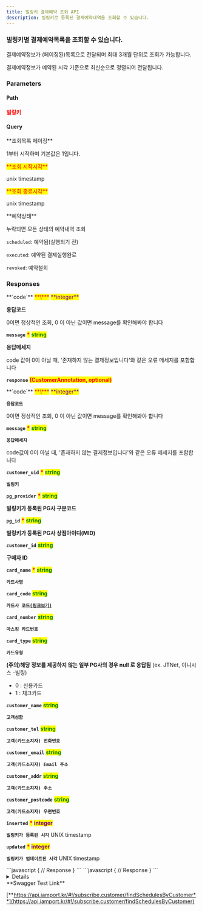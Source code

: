 ```yaml
---
title: 빌링키 결제예약 조회 API
description: 빌링키로 등록된 결졔예약내역을 조회할 수 있습니다.
---
```



### 빌링키별 결제예약목록을 조회할 수 있습니다.

<Swagger method="get" path="/subscribe/customers/{customer_uid}/schedules" baseUrl="https://api.iamport.kr" summary="빌링키 결제예약 조회">
<SwaggerDescription>
결제예약정보가 (페이징된)목록으로 전달되며 최대 3개월 단위로 조회가 가능합니다.

결제예약정보가 예약된 시각 기준으로 최신순으로 정렬되어 전달됩니다.

</SwaggerDescription>

### Parameters

#### Path

<SwaggerParameter name="customer_uid" type="String" required="true">
<mark style="color:red;">

**빌링키**

</mark>

</SwaggerParameter>

#### Query

<SwaggerParameter name="page" type="integer">
**조회목록 페이징**

1부터 시작하며 기본값은 1입니다.

</SwaggerParameter>
<SwaggerParameter name="from" type="integer" required="true">
<mark style="color:red;">**조회 시작시각**</mark>

unix timestamp

</SwaggerParameter>
<SwaggerParameter name="to" type="integer" required="true">
<mark style="color:red;">**조회 종료시각**</mark>

unix timestamp

</SwaggerParameter>
<SwaggerParameter name="schedule-status	" type="String">
**예약상태**

누락되면 모든 상태의 예약내역 조회

`scheduled`: 예약됨(실행되기 전)

`executed`: 예약된 결제실행완료

`revoked`: 예약철회

</SwaggerParameter>

### Responses

<SwaggerResponse status="200: OK" description="성공">
<Tabs>
<Tab title="CustomerResponse">
**`code`** <mark style="color:red;">**\***</mark> <mark style="color:purple;">**integer**</mark>

**응답코드**

0이면 정상적인 조회, 0 이 아닌 값이면 message를 확인해봐야 합니다

**`message`** <mark style="color:red;">**\***</mark> <mark style="color:green;">**string**</mark>

**응답메세지**

code 값이 0이 아닐 때, '존재하지 않는 결제정보입니다'와 같은 오류 메세지를 포함합니다

**`response`** <mark style="color:red;">**(CustomerAnnotation, optional)**</mark>

</Tab>
</Tabs>

<Tabs>
<Tab title="CustomerAnnotation">
**`code`** <mark style="color:red;">**\***</mark> <mark style="color:purple;">**integer**</mark>

**`응답코드`**

0이면 정상적인 조회, 0 이 아닌 값이면 message를 확인해봐야 합니다

**`message`** <mark style="color:red;">**\***</mark> <mark style="color:green;">**string**</mark>

**`응답메세지`**

code값이 0이 아닐 때, '존재하지 않는 결제정보입니다'와 같은 오류 메세지를 포함합니다

**`customer_uid`** <mark style="color:red;">**\***</mark> <mark style="color:green;">**string**</mark>

**`빌링키`**

**`pg_provider`** <mark style="color:red;">**\***</mark> <mark style="color:green;">**string**</mark>

**빌링키가 등록된 PG사 구분코드**

**`pg_id`** <mark style="color:red;">**\***</mark> <mark style="color:green;">**string**</mark>

**빌링키가 등록된 PG사 상점아이디(MID)**

**`customer_id`** <mark style="color:green;">**string**</mark>

**구매자 ID**

**`card_name`** <mark style="color:red;">**\***</mark> <mark style="color:green;">**string**</mark>

**`카드사명`**

**`card_code`** <mark style="color:green;">**string**</mark>

**`카드사 코드`**[**`(링크보기)`**](https://chaifinance.notion.site/53589280bbc94fab938d93257d452216?v=eb405baf52134b3f90d438e3bf763630)

**`card_number`** <mark style="color:green;">**string**</mark>

**`마스킹 카드번호`**

**`card_type`** <mark style="color:green;">**string**</mark>

**`카드유형`**

**(주의)해당 정보를 제공하지 않는 일부 PG사의 경우 null 로 응답됨**
(ex. JTNet, 이니시스 -빌링)

- 0 : 신용카드
- 1 : 체크카드

**`customer_name`** <mark style="color:green;">**string**</mark>

**`고객성함`**

**`customer_tel`** <mark style="color:green;">**string**</mark>

**`고객(카드소지자) 전화번호`**

**`customer_email`** <mark style="color:green;">**string**</mark>

**`고객(카드소지자) Email 주소`**

**`customer_addr`** <mark style="color:green;">**string**</mark>

**`고객(카드소지자) 주소`**

**`customer_postcode`** <mark style="color:green;">**string**</mark>

**`고객(카드소지자) 우편번호`**

**`inserted`** <mark style="color:red;">**\***</mark> <mark style="color:purple;">**integer**</mark>

**`빌링키가 등록된 시각`** UNIX timestamp

**`updated`** <mark style="color:red;">**\***</mark> <mark style="color:purple;">**integer**</mark>

**`빌링키가 업데이트된 시각`** UNIX timestamp

</Tab>
</Tabs>

</SwaggerResponse>

<SwaggerResponse status="400: Bad Request" description="검색 파라미터가 유효하지 않은 경우">
```javascript
{
    // Response
}
```

</SwaggerResponse>

<SwaggerResponse status="401: Unauthorized" description="인증 Token이 전달되지 않았거나 유효하지 않은 경우">
```javascript
{
    // Response
}
```

</SwaggerResponse>

</Swagger>

<Details>
<p slot="summary">Response Model Schema</p>

```json
{
  "code": 0,
  "message": "string",
  "response": [
    {
      "customer_uid": "string",
      "merchant_uid": "string",
      "imp_uid": "string",
      "schedule_at": "0",
      "executed_at": "0",
      "revoked_at": "0",
      "amount": 0,
      "name": "string",
      "buyer_name": "string",
      "buyer_email": "string",
      "buyer_tel": "string",
      "buyer_addr": "string",
      "buyer_postcode": "string",
      "custom_data": "string",
      "schedule_status": "scheduled",
      "payment_status": "paid",
      "fail_reason": "string"
    }
  ]
}
```

</Details>

<Hint style="success">
**Swagger Test Link**

[**https://api.iamport.kr/#!/subscribe.customer/findSchedulesByCustomer**](https://api.iamport.kr/#!/subscribe.customer/findSchedulesByCustomer)
</Hint>
